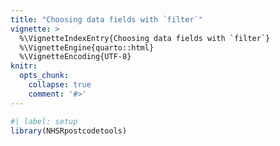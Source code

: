```yaml
---
title: "Choosing data fields with `filter`"
vignette: >
  %\VignetteIndexEntry{Choosing data fields with `filter`}
  %\VignetteEngine{quarto::html}
  %\VignetteEncoding{UTF-8}
knitr:
  opts_chunk:
    collapse: true
    comment: '#>'
---
```


```r
#| label: setup
library(NHSRpostcodetools)
```
